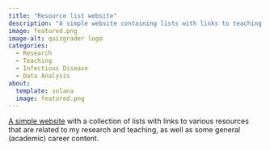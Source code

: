 ```yaml
---
title: "Resource list website"
description: "A simple website containing lists with links to teaching and research resources."
image: featured.png
image-alt: quizgrader logo
categories:
  - Research 
  - Teaching
  - Infectious Disease
  - Data Analysis
about:
  template: solana
  image: featured.png
---
```



[A simple website](https://andreashandel.github.io/research-and-teaching-resources/) with a collection of lists with links to various resources that are related to my research and teaching, as well as some general (academic) career content.
